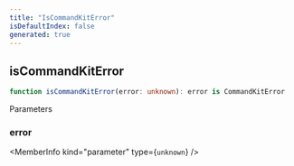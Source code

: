 ```yaml
---
title: "IsCommandKitError"
isDefaultIndex: false
generated: true
---
```



<!-- This file was generated from the CommandKit source. Do not modify. Instead, re-run the "docgen" script -->


## isCommandKitError

<GenerationInfo sourceFile="packages/commandkit/src/utils/error-codes.ts" sourceLine="18" packageName="commandkit" />



```ts title="Signature"
function isCommandKitError(error: unknown): error is CommandKitError
```
Parameters

### error

<MemberInfo kind="parameter" type={`unknown`} />

